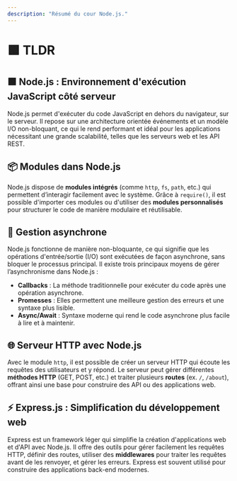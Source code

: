 ```yaml
---
description: "Résumé du cour Node.js."
---
```

# 🟩 TLDR
## 🟩 Node.js : Environnement d'exécution JavaScript côté serveur
Node.js permet d'exécuter du code JavaScript en dehors du navigateur, sur le serveur. Il repose sur une architecture orientée événements et un modèle I/O non-bloquant, ce qui le rend performant et idéal pour les applications nécessitant une grande scalabilité, telles que les serveurs web et les API REST.

## 📦 Modules dans Node.js
Node.js dispose de **modules intégrés** (comme `http`, `fs`, `path`, etc.) qui permettent d’interagir facilement avec le système. Grâce à `require()`, il est possible d'importer ces modules ou d'utiliser des **modules personnalisés** pour structurer le code de manière modulaire et réutilisable.

## 🔄 Gestion asynchrone
Node.js fonctionne de manière non-bloquante, ce qui signifie que les opérations d'entrée/sortie (I/O) sont exécutées de façon asynchrone, sans bloquer le processus principal. Il existe trois principaux moyens de gérer l’asynchronisme dans Node.js :
- **Callbacks** : La méthode traditionnelle pour exécuter du code après une opération asynchrone.
- **Promesses** : Elles permettent une meilleure gestion des erreurs et une syntaxe plus lisible.
- **Async/Await** : Syntaxe moderne qui rend le code asynchrone plus facile à lire et à maintenir.

## 🌐 Serveur HTTP avec Node.js
Avec le module `http`, il est possible de créer un serveur HTTP qui écoute les requêtes des utilisateurs et y répond. Le serveur peut gérer différentes **méthodes HTTP** (GET, POST, etc.) et traiter plusieurs **routes** (ex. `/`, `/about`), offrant ainsi une base pour construire des API ou des applications web.

## ⚡ Express.js : Simplification du développement web
Express est un framework léger qui simplifie la création d'applications web et d'API avec Node.js. Il offre des outils pour gérer facilement les requêtes HTTP, définir des routes, utiliser des **middlewares** pour traiter les requêtes avant de les renvoyer, et gérer les erreurs. Express est souvent utilisé pour construire des applications back-end modernes.